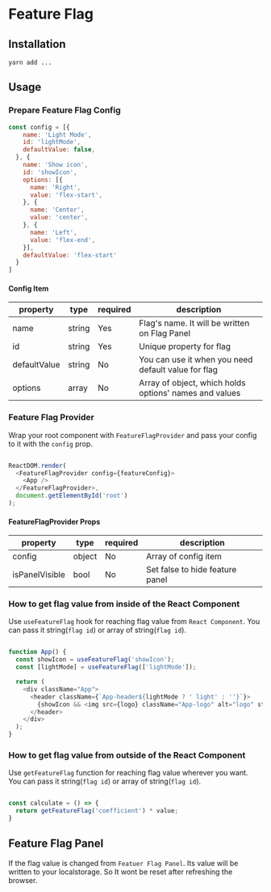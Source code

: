 
<Meta title="Feature Flag/Getting Started" />

# Feature Flag

## Installation

```yarn add ...```

## Usage

### Prepare Feature Flag Config

```javascript
const config = [{
    name: 'Light Mode',
    id: 'lightMode',
    defaultValue: false,
  }, {
    name: 'Show icon',
    id: 'showIcon',
    options: [{
      name: 'Right',
      value: 'flex-start',
    }, {
      name: 'Center',
      value: 'center',
    }, {
      name: 'Left',
      value: 'flex-end',
    }],
    defaultValue: 'flex-start'
  }
]
```
#### Config Item

| property     | type   | required | description                                            |
|--------------|--------|----------|--------------------------------------------------------|
| name         | string |    Yes   | Flag's name. It will be written on Flag Panel          |
| id           | string |    Yes   | Unique property for flag                               |
| defaultValue | string |    No    | You can use it when you need default value for flag    |
| options      | array  |    No    | Array of object, which holds options' names and values |


### Feature Flag Provider
Wrap your root component with `FeatureFlagProvider` and pass your config to it with the `config` prop.

```javascript

ReactDOM.render(
  <FeatureFlagProvider config={featureConfig}>
    <App />
  </FeatureFlagProvider>,
  document.getElementById('root')
);
```
#### FeatureFlagProvider Props

| property       | type   | required | description                     |
|----------------|--------|----------|---------------------------------|
| config         | object |    No    | Array of config item            |
| isPanelVisible | bool   |    No    | Set false to hide feature panel |


### How to get flag value from inside of the React Component
Use `useFeatureFlag` hook for reaching flag value from `React Component`. You can pass it string(`flag id`) or array of string(`flag id`).

```javascript

function App() {
  const showIcon = useFeatureFlag('showIcon');
  const [lightMode] = useFeatureFlag(['lightMode']);

  return (
    <div className="App">
      <header className={`App-header${lightMode ? ' light' : ''}`}>
        {showIcon && <img src={logo} className="App-logo" alt="logo" style={{ alignSelf: showIcon }} />}
      </header>
    </div>
  );
}
```


### How to get flag value from outside of the React Component
Use `getFeatureFlag` function for reaching flag value wherever you want. You can pass it string(`flag id`) or array of string(`flag id`).

```javascript

const calculate = () => {
  return getFeatureFlag('coefficient') * value;
}
```

## Feature Flag Panel

If the flag value is changed from `Featuer Flag Panel`. Its value will be written to your localstorage. So It wont be reset after refreshing the browser.
